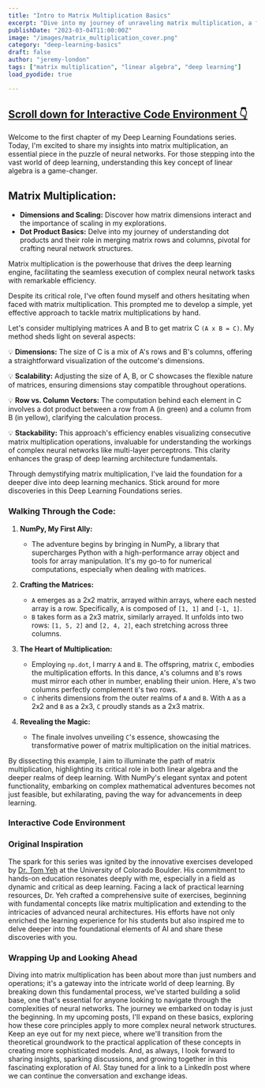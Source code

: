 ```yaml
---
title: "Intro to Matrix Multiplication Basics"
excerpt: "Dive into my journey of unraveling matrix multiplication, a foundational stone in neural network computations, and how it propels deep learning forward."
publishDate: "2023-03-04T11:00:00Z"
image: "/images/matrix_multiplication_cover.png"
category: "deep-learning-basics"
draft: false
author: "jeremy-london"
tags: ["matrix multiplication", "linear algebra", "deep learning"]
load_pyodide: true

---
```



<h2>
  <a href="#interactive-code-environment" class="m-0 text-blue-100 dark:text-orange-400 no-underline bg-gradient-to-r from-blue-200 to-blue-100 dark:from-orange-800 dark:to-orange-900 bg-[length:0px_10px] bg-left-bottom bg-no-repeat transition-[background-size] duration-500 hover:bg-[length:100%_3px] group-hover:bg-[length:100%_10px]">
    <span>Scroll down for Interactive Code Environment 👇</span>
  </a>
</h2>

Welcome to the first chapter of my Deep Learning Foundations series. Today, I'm excited to share my insights into matrix multiplication, an essential piece in the puzzle of neural networks. For those stepping into the vast world of deep learning, understanding this key concept of linear algebra is a game-changer.

## Matrix Multiplication:

- **Dimensions and Scaling:** Discover how matrix dimensions interact and the importance of scaling in my explorations.
- **Dot Product Basics:** Delve into my journey of understanding dot products and their role in merging matrix rows and columns, pivotal for crafting neural network structures.

Matrix multiplication is the powerhouse that drives the deep learning engine, facilitating the seamless execution of complex neural network tasks with remarkable efficiency.

Despite its critical role, I've often found myself and others hesitating when faced with matrix multiplication. This prompted me to develop a simple, yet effective approach to tackle matrix multiplications by hand.

Let's consider multiplying matrices A and B to get matrix C `(A x B = C)`. My method sheds light on several aspects:

💡 **Dimensions:** The size of C is a mix of A's rows and B's columns, offering a straightforward visualization of the outcome's dimensions.

💡 **Scalability:** Adjusting the size of A, B, or C showcases the flexible nature of matrices, ensuring dimensions stay compatible throughout operations.

💡 **Row vs. Column Vectors:** The computation behind each element in C involves a dot product between a row from A (in green) and a column from B (in yellow), clarifying the calculation process.

💡 **Stackability:** This approach's efficiency enables visualizing consecutive matrix multiplication operations, invaluable for understanding the workings of complex neural networks like multi-layer perceptrons. This clarity enhances the grasp of deep learning architecture fundamentals.

Through demystifying matrix multiplication, I've laid the foundation for a deeper dive into deep learning mechanics. Stick around for more discoveries in this Deep Learning Foundations series.

### Walking Through the Code:

1. **NumPy, My First Ally:**
   - The adventure begins by bringing in NumPy, a library that supercharges Python with a high-performance array object and tools for array manipulation. It's my go-to for numerical computations, especially when dealing with matrices.

2. **Crafting the Matrices:**
   - `A` emerges as a 2x2 matrix, arrayed within arrays, where each nested array is a row. Specifically, `A` is composed of `[1, 1]` and `[-1, 1]`.
   - `B` takes form as a 2x3 matrix, similarly arrayed. It unfolds into two rows: `[1, 5, 2]` and `[2, 4, 2]`, each stretching across three columns.

3. **The Heart of Multiplication:**
   - Employing `np.dot`, I marry `A` and `B`. The offspring, matrix `C`, embodies the multiplication efforts. In this dance, `A`'s columns and `B`'s rows must mirror each other in number, enabling their union. Here, `A`'s two columns perfectly complement `B`'s two rows.
   - `C` inherits dimensions from the outer realms of `A` and `B`. With `A` as a 2x2 and `B` as a 2x3, `C` proudly stands as a 2x3 matrix.

4. **Revealing the Magic:**
   - The finale involves unveiling `C`'s essence, showcasing the transformative power of matrix multiplication on the initial matrices.

By dissecting this example, I aim to illuminate the path of matrix multiplication, highlighting its critical role in both linear algebra and the deeper realms of deep learning. With NumPy's elegant syntax and potent functionality, embarking on complex mathematical adventures becomes not just feasible, but exhilarating, paving the way for advancements in deep learning.

### Interactive Code Environment

<MatrixMultiplication client:load />
<PythonModule client:load filePath="examples/basics/matrix_multiplication.py" />

### Original Inspiration

The spark for this series was ignited by the innovative exercises developed by [Dr. Tom Yeh](http://tomyeh.info) at the University of Colorado Boulder. His commitment to hands-on education resonates deeply with me, especially in a field as dynamic and critical as deep learning. Facing a lack of practical learning resources, Dr. Yeh crafted a comprehensive suite of exercises, beginning with fundamental concepts like matrix multiplication and extending to the intricacies of advanced neural architectures. His efforts have not only enriched the learning experience for his students but also inspired me to delve deeper into the foundational elements of AI and share these discoveries with you.

### Wrapping Up and Looking Ahead

Diving into matrix multiplication has been about more than just numbers and operations; it's a gateway into the intricate world of deep learning. By breaking down this fundamental process, we've started building a solid base, one that's essential for anyone looking to navigate through the complexities of neural networks. The journey we embarked on today is just the beginning. In my upcoming posts, I'll expand on these basics, exploring how these core principles apply to more complex neural network structures. Keep an eye out for my next piece, where we'll transition from the theoretical groundwork to the practical application of these concepts in creating more sophisticated models. And, as always, I look forward to sharing insights, sparking discussions, and growing together in this fascinating exploration of AI. Stay tuned for a link to a LinkedIn post where we can continue the conversation and exchange ideas.